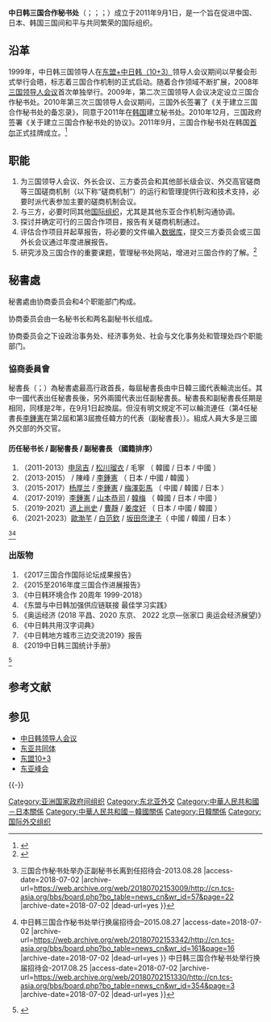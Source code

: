 {{Infobox geopolitical organization
| name           = 中日韩三国合作秘书处
| linking_name   = 中日韩三国合作秘书处
| image_symbol = Logo of TCS.png
| symbol_type = 徽标
| admin_center_type = 总部
| admin_center   = {{nowrap|{{flagicon|KOR}} [[韩国|韩国]][[首尔|首尔]]}}特別市[[钟路区|钟路区]][[新门安路|新门安路]]82号S大厦20层03185
| official_languages =
 {{collapsible list
  |titlestyle = background:transparent;text-align:left;font-weight:normal;
  |title = [[英语|英语]]
  | 工作语言：| {{hlist |[[汉语|汉语]] |[[日语|日语]] |[[韩语|韩语]]}}
 }}
| membership     = {{CHN}} <br> {{JPN}} <br> {{KOR}} 
| leader_title1  =  第六届协商委员会
| leader_name1   = {{flagicon|CHN}} [[歐渤芊|歐渤芊]]（秘書長）
{{flagicon|KOR}} [[白范欽|白范欽]]（副秘書長）
{{flagicon|JPN}} [[坂田奈津子|坂田奈津子]]（副秘書長）<br>  
| established_event1 = 正式成立时间
| established_date1 = 2011年9月
| official_website = {{unbulleted list |{{URL|www.tcs-asia.org}} }}
}}

'''中日韩三国合作秘书处'''（{{lang-en|Trilateral Cooperation Secretariat}}；{{lang-zh|中日韩三国合作秘书处}}；{{lang-ja|日中韓三国協力事務局/にちちゅうかんさんこくきょうりょくじむきょく}}；{{kor|k=한중일3국협력사무국|hanja=韓中日3國協力事務局|f=h}}）成立于2011年9月1日，是一个旨在促进中国、日本、韩国三国间和平与共同繁荣的国际组织。

==沿革==
1999年，中日韩三国领导人在[[东盟十加三|东盟+中日韩（10+3）]]领导人会议期间以早餐会形式举行会晤，标志着三国合作机制的正式启动。随着合作领域不断扩展，2008年[[中日韩领导人会议|三国领导人会议]]首次单独举行。2009年，第二次三国领导人会议决定设立三国合作秘书处。2010年第三次三国领导人会议期间，三国外长签署了《关于建立三国合作秘书处的备忘录》，同意于2011年在[[韩国|韩国]]建立秘书处。2010年12月，三国政府签署《关于建立三国合作秘书处的协议》。2011年9月，三国合作秘书处在韩国[[首尔|首尔]]正式挂牌成立。<ref>{{Cite web |url= http://cn.tcs-asia.org/dnb/user/userpage.php?lpage=1_2_1_overview |title= 秘书处概况 |author= TCS China |accessdate= 2013-05-17 |deadurl= yes |archiveurl= https://web.archive.org/web/20131019055659/http://cn.tcs-asia.org/dnb/user/userpage.php?lpage=1_2_1_overview |archivedate= 2013-10-19 }}</ref>


== 职能 ==
# 为三国领导人会议、外长会议、三方委员会和其他部长级会议、外交高官磋商等三国磋商机制（以下称“磋商机制”）的运行和管理提供行政和技术支持，必要时派代表参加主要的磋商机制会议。
# 与三方，必要时同其他[[国际组织|国际组织]]，尤其是其他东亚合作机制沟通协调。
# 探讨并确定可行的三国合作项目，报告有关磋商机制通过。
# 评估合作项目并起草报告，将必要的文件编入[[数据库|数据库]]，提交三方委员会或三国外长会议通过年度进展报告。
# 研究涉及三国合作的重要课题，管理秘书处网站，增进对三国合作的了解。<ref>{{Cite web |url = http://cn.tcs-asia.org/dnb/user/userpage.php?lpage=1_4_objective |title = 职能与活动 |author = TCS China |accessdate = 2013-05-17 |deadurl = yes |archiveurl = https://web.archive.org/web/20131020012329/http://cn.tcs-asia.org/dnb/user/userpage.php?lpage=1_4_objective |archivedate = 2013-10-20 }}</ref>

== 秘書處 ==
秘書處由协商委员会和4个职能部门构成。

协商委员会由一名秘书长和两名副秘书长组成。

协商委员会之下设政治事务处、经济事务处、社会与文化事务处和管理处四个职能部门。

=== 協商委員會 ===
秘書長（{{lang-ja|事務局長}}；{{kor|사무총장}}）為秘書處最高行政首長，每屆秘書長由中日韓三國代表輪流出任。其中一國代表出任秘書長後，另外兩國代表出任副秘書長。秘書長和副秘書長任期是相同，同樣是2年，在9月1日起換屆。但沒有明文規定不可以輪流連任（第4任秘書長[[李鍾憲|李鍾憲]]在第2屆和第3屆擔任韓方的代表（副秘書長））。組成人員大多是三國外交部的外交官。

==== 历任秘书长 / 副秘書長 /  副秘書長 （國籍排序）====
# （2011-2013）[[申凤吉|申凤吉]]                     /  [[松川瑠衣|松川瑠衣]]  /  毛寧          （ 韓國 / 日本 / 中國 ）
# （2013-2015）{{link-ja|岩谷滋雄|岩谷滋雄}}  /  陳峰          /  [[李鍾憲|李鍾憲]]    （ 日本 / 中國 / 韓國 ）
# （2015-2017）[[杨厚兰|杨厚兰]]                     /  [[李鍾憲|李鍾憲]]    /  [[梅澤彰馬|梅澤彰馬]]  （ 中國 / 韓國 / 日本 ）
# （2017-2019）[[李鍾憲|李鍾憲]]                     /  [[山本恭司|山本恭司]]  /  [[韓梅|韓梅]]      （ 韓國 / 日本 / 中國 ）
# （2019-2021）[[道上尚史|道上尚史]]                   /  [[曹靜|曹靜]]      /  [[姜度好|姜度好]]    （ 日本 / 中國 / 韓國 ）
# （2021-2023）[[歐渤芊|歐渤芊]]                    / [[白范欽|白范欽]]     /  [[坂田奈津子|坂田奈津子]]（ 中國 / 韓國 / 日本 ）



<REF>
{{Cite web |url=http://cn.tcs-asia.org/bbs/board.php?bo_table=news_cn&wr_id=57&page=22 |title=TCS {{!}} 三国合作秘书处举办正副秘书长离到任招待会-2013.08.28 |access-date=2018-07-02 |archive-url=https://web.archive.org/web/20180702153009/http://cn.tcs-asia.org/bbs/board.php?bo_table=news_cn&wr_id=57&page=22 |archive-date=2018-07-02 |dead-url=yes }}
</REF><REF>
{{Cite web |url=http://cn.tcs-asia.org/bbs/board.php?bo_table=news_cn&wr_id=161&page=16 |title=TCS {{!}} 中日韩三国合作秘书处举行换届招待会–2015.08.27 |access-date=2018-07-02 |archive-url=https://web.archive.org/web/20180702153342/http://cn.tcs-asia.org/bbs/board.php?bo_table=news_cn&wr_id=161&page=16 |archive-date=2018-07-02 |dead-url=yes }}
{{Cite web |url=http://cn.tcs-asia.org/bbs/board.php?bo_table=news_cn&wr_id=354&page=3 |title=TCS {{!}} 中日韩三国合作秘书处举行换届招待会-2017.08.25 |access-date=2018-07-02 |archive-url=https://web.archive.org/web/20180702151330/http://cn.tcs-asia.org/bbs/board.php?bo_table=news_cn&wr_id=354&page=3 |archive-date=2018-07-02 |dead-url=yes }}
</REF>

=== 出版物 ===
#《2017三国合作国际论坛成果报告》
#《2015至2016年度三国合作进展报告》
#《中日韩环境合作 20周年 1999-2018》
#《东盟与中日韩加强供应链联接 最佳学习实践》
#《奥运经济 (2018 平昌、2020 东京、 2022 北京—张家口 奥运会经济展望)》
#《中日韩共用汉字词典》
#《中日韩地方城市三边交流2019》报告
#《2019中日韩三国统计手册》
<ref>{{cite web |title=TCS出版物 |url=https://tcs-asia.org/cn/data/publications.php |website=TCS官方网站 |accessdate=2021-01-26 |archive-date=2020-12-05 |archive-url=https://web.archive.org/web/20201205002907/https://tcs-asia.org/cn/data/publications.php |dead-url=no }}</ref>



== 参考文献 ==
{{Reflist|2}}

== 参见 ==
{{Portal box|国际关系|中华人民共和国|日本|大韩民国}}
* [[中日韩领导人会议|中日韩领导人会议]]
* [[东亚共同体|东亚共同体]]
* [[东盟10+3|东盟10+3]]
* [[东亚峰会|东亚峰会]]

{{-}}
{{中华人民共和国外交}}

[[Category:亚洲国家政府间组织|Category:亚洲国家政府间组织]]
[[Category:东北亚外交|Category:东北亚外交]]
[[Category:中華人民共和國－日本關係|Category:中華人民共和國－日本關係]]
[[Category:中華人民共和國－韓國關係|Category:中華人民共和國－韓國關係]]
[[Category:日韓關係|Category:日韓關係]]
[[Category:国际外交组织|Category:国际外交组织]]